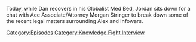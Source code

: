 {{DEFAULTSORT:
    #_EPISODE_0759:Chatting With Morgan Stringer
}}{{Episode
    | title           = Chatting With Morgan Stringer
    | caption         = [https://knowledgefight.libsyn.com/759-chatting-with-morgan-stringer Listen to this episode on Libsyn]
    | episodeNumber   = 759
    | length          = 01:10:38
    | airDate         = December 21, 2022
    | episodeType     = [[:Category:Knowledge Fight Interview|Knowledge Fight Interview]]
    | appearance      = [[Morgan Stringer]]
    | previousEpisode = [[758: December 8, 2003]]
    | nextEpisode     = [[760: December 9-10, 2003]]
}}

{{Stub}}

Today, while Dan recovers in his Globalist Med Bed, Jordan sits down for a chat with Ace Associate/Attorney Morgan Stringer to break down some of the recent legal matters surrounding Alex and Infowars.

[[Category:Episodes]]
[[Category:Knowledge Fight Interview]]
